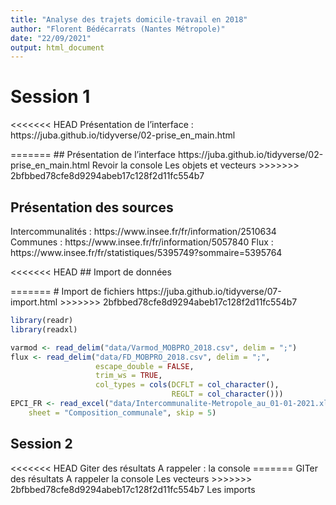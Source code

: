 ```yaml
---
title: "Analyse des trajets domicile-travail en 2018"
author: "Florent Bédécarrats (Nantes Métropole)"
date: "22/09/2021"
output: html_document
---
```



# Session 1

<<<<<<< HEAD
Présentation de l'interface : https://juba.github.io/tidyverse/02-prise_en_main.html


=======
## Présentation de l'interface https://juba.github.io/tidyverse/02-prise_en_main.html
Revoir la console
Les objets et vecteurs
>>>>>>> 2bfbbed78cfe8d9294abeb17c128f2d11fc554b7


## Présentation des sources
Intercommunalités : https://www.insee.fr/fr/information/2510634
Communes : https://www.insee.fr/fr/information/5057840
Flux : https://www.insee.fr/fr/statistiques/5395749?sommaire=5395764


<<<<<<< HEAD
## Import de données

=======
# Import de fichiers
https://juba.github.io/tidyverse/07-import.html
>>>>>>> 2bfbbed78cfe8d9294abeb17c128f2d11fc554b7

```r
library(readr)
library(readxl)

varmod <- read_delim("data/Varmod_MOBPRO_2018.csv", delim = ";")
flux <- read_delim("data/FD_MOBPRO_2018.csv", delim = ";", 
                   escape_double = FALSE, 
                   trim_ws = TRUE,
                   col_types = cols(DCFLT = col_character(),
                                    REGLT = col_character()))
EPCI_FR <- read_excel("data/Intercommunalite-Metropole_au_01-01-2021.xlsx", 
    sheet = "Composition_communale", skip = 5)


```



## Session 2
<<<<<<< HEAD
Giter des résultats
A rappeler : la console
=======
GITer des résultats
A rappeler
la console
Les vecteurs
>>>>>>> 2bfbbed78cfe8d9294abeb17c128f2d11fc554b7
Les imports